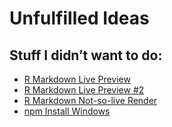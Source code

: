 # Unfulfilled Ideas




## Stuff I didn't want to do:

- [R Markdown Live Preview](https://github.com/yyjhao/markmon)
- [R Markdown Live Preview #2](https://packagecontrol.io/packages/Markmon%20real-time%20markdown%20preview)
- [R Markdown Not-so-live Render](https://github.com/revolunet/sublimetext-markdown-preview)
- [npm Install Windows](http://blog.teamtreehouse.com/install-node-js-npm-windows)
